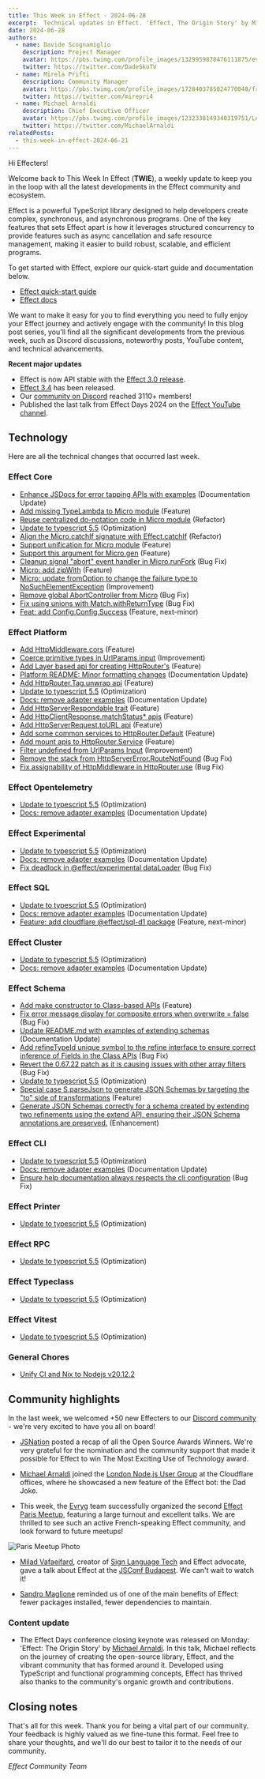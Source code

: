 ```yaml
---
title: This Week in Effect - 2024-06-28
excerpt:  Technical updates in Effect. 'Effect, The Origin Story' by Michael Arnaldi. Community events updates.
date: 2024-06-28
authors:
  - name: Davide Scognamiglio
    description: Project Manager
    avatar: https://pbs.twimg.com/profile_images/1329959878476111875/evHG8VX6_400x400.jpg
    twitter: https://twitter.com/DadeSkoTV
  - name: Mirela Prifti
    description: Community Manager
    avatar: https://pbs.twimg.com/profile_images/1728403785024770048/frKphayT_400x400.jpg
    twitter: https://twitter.com/mirepri4
  - name: Michael Arnaldi
    description: Chief Executive Officer
    avatar: https://pbs.twimg.com/profile_images/1232338149340319751/Ln9nNWyk_400x400.jpg
    twitter: https://twitter.com/MichaelArnaldi
relatedPosts:
  - this-week-in-effect-2024-06-21
---
```


Hi Effecters! 

Welcome back to This Week In Effect (**TWIE**), a weekly update to keep you in the loop with all the latest developments in the Effect community and ecosystem.

Effect is a powerful TypeScript library designed to help developers create complex, synchronous, and asynchronous programs. One of the key features that sets Effect apart is how it leverages structured concurrency to provide features such as async cancellation and safe resource management, making it easier to build robust, scalable, and efficient programs.

To get started with Effect, explore our quick-start guide and documentation below.

- [Effect quick-start guide](/docs/quickstart)
- [Effect docs](/docs/introduction)

We want to make it easy for you to find everything you need to fully enjoy your Effect journey and actively engage with the community! In this blog post series, you'll find all the significant developments from the previous week, such as Discord discussions, noteworthy posts, YouTube content, and technical advancements.

**Recent major updates**

- Effect is now API stable with the [Effect 3.0 release](https://effect.website/blog/effect-3.0).
- [Effect 3.4](https://effect.website/blog/effect-3.3) has been released.
- Our [community on Discord](https://discord.gg/effect-ts) reached 3110+ members!
- Published the last talk from Effect Days 2024 on the [Effect YouTube channel](https://www.youtube.com/@effect-ts).


## Technology

Here are all the technical changes that occurred last week.

### Effect Core
+ [Enhance JSDocs for error tapping APIs with examples](https://github.com/Effect-TS/effect/pull/3054) (Documentation Update)
+ [Add missing TypeLambda to Micro module](https://github.com/Effect-TS/effect/pull/3056) (Feature)
+ [Reuse centralized do-notation code in Micro module](https://github.com/Effect-TS/effect/pull/3062) (Refactor)
+ [Update to typescript 5.5](https://github.com/Effect-TS/effect/pull/3079) (Optimization)
+ [Align the Micro.catchIf signature with Effect.catchIf](https://github.com/Effect-TS/effect/pull/3082) (Refactor)
+ [Support unification for Micro module](https://github.com/Effect-TS/effect/pull/3078) (Feature)
+ [Support this argument for Micro.gen](https://github.com/Effect-TS/effect/pull/3065) (Feature)
+ [Cleanup signal "abort" event handler in Micro.runFork](https://github.com/Effect-TS/effect/pull/3067) (Bug Fix)
+ [Micro: add zipWith](https://github.com/Effect-TS/effect/pull/3085) (Feature)
+ [Micro: update fromOption to change the failure type to NoSuchElementException](https://github.com/Effect-TS/effect/pull/3083) (Improvement)
+ [Remove global AbortController from Micro](https://github.com/Effect-TS/effect/pull/3095) (Bug Fix)
+ [Fix using unions with Match.withReturnType](https://github.com/Effect-TS/effect/pull/3099) (Bug Fix)
+ [Feat: add Config.Config.Success](https://github.com/Effect-TS/effect/pull/3047) (Feature, next-minor)

### Effect Platform
+ [Add HttpMiddleware.cors](https://github.com/Effect-TS/effect/pull/3051) (Feature)
+ [Coerce primitive types in UrlParams input](https://github.com/Effect-TS/effect/pull/3053) (Improvement)
+ [Add Layer based api for creating HttpRouter's](https://github.com/Effect-TS/effect/pull/3059) (Feature)
+ [Platform README: Minor formatting changes](https://github.com/Effect-TS/effect/pull/3061) (Documentation Update)
+ [Add HttpRouter.Tag.unwrap api](https://github.com/Effect-TS/effect/pull/3064) (Feature)
+ [Update to typescript 5.5](https://github.com/Effect-TS/effect/pull/3079) (Optimization)
+ [Docs: remove adapter examples](https://github.com/Effect-TS/effect/pull/3041) (Documentation Update)
+ [Add HttpServerRespondable trait](https://github.com/Effect-TS/effect/pull/3088) (Feature)
+ [Add HttpClientResponse.matchStatus* apis](https://github.com/Effect-TS/effect/pull/3089) (Feature)
+ [Add HttpServerRequest.toURL api](https://github.com/Effect-TS/effect/pull/3090) (Feature)
+ [Add some common services to HttpRouter.Default](https://github.com/Effect-TS/effect/pull/3091) (Feature)
+ [Add mount apis to HttpRouter.Service](https://github.com/Effect-TS/effect/pull/3094) (Feature)
+ [Filter undefined from UrlParams Input](https://github.com/Effect-TS/effect/pull/3102) (Improvement)
+ [Remove the stack from HttpServerError.RouteNotFound](https://github.com/Effect-TS/effect/pull/3104) (Bug Fix)
+ [Fix assignability of HttpMiddleware in HttpRouter.use](https://github.com/Effect-TS/effect/pull/3109) (Bug Fix)

### Effect Opentelemetry
+ [Update to typescript 5.5](https://github.com/Effect-TS/effect/pull/3079) (Optimization)
+ [Docs: remove adapter examples](https://github.com/Effect-TS/effect/pull/3041) (Documentation Update)

### Effect Experimental
+ [Update to typescript 5.5](https://github.com/Effect-TS/effect/pull/3079) (Optimization)
+ [Docs: remove adapter examples](https://github.com/Effect-TS/effect/pull/3041) (Documentation Update)
+ [Fix deadlock in @effect/experimental dataLoader](https://github.com/Effect-TS/effect/pull/3110) (Bug Fix)

### Effect SQL
+ [Update to typescript 5.5](https://github.com/Effect-TS/effect/pull/3079) (Optimization)
+ [Docs: remove adapter examples](https://github.com/Effect-TS/effect/pull/3041) (Documentation Update)
+ [Feature: add cloudflare @effect/sql-d1 package](https://github.com/Effect-TS/effect/pull/3045) (Feature, next-minor)

### Effect Cluster
+ [Update to typescript 5.5](https://github.com/Effect-TS/effect/pull/3079) (Optimization)
+ [Docs: remove adapter examples](https://github.com/Effect-TS/effect/pull/3041) (Documentation Update)

### Effect Schema
+ [Add make constructor to Class-based APIs](https://github.com/Effect-TS/effect/pull/3043) (Feature)
+ [Fix error message display for composite errors when overwrite = false](https://github.com/Effect-TS/effect/pull/3046) (Bug Fix)
+ [Update README.md with examples of extending schemas](https://github.com/Effect-TS/effect/pull/3050) (Documentation Update)
+ [Add refineTypeId unique symbol to the refine interface to ensure correct inference of Fields in the Class APIs](https://github.com/Effect-TS/effect/pull/3070) (Bug Fix)
+ [Revert the 0.67.22 patch as it is causing issues with other array filters](https://github.com/Effect-TS/effect/pull/3074) (Bug Fix)
+ [Update to typescript 5.5](https://github.com/Effect-TS/effect/pull/3079) (Optimization)
+ [Special case S.parseJson to generate JSON Schemas by targeting the "to" side of transformations](https://github.com/Effect-TS/effect/pull/3087) (Feature)
+ [Generate JSON Schemas correctly for a schema created by extending two refinements using the extend API, ensuring their JSON Schema annotations are preserved.](https://github.com/Effect-TS/effect/pull/3101) (Enhancement)

### Effect CLI
+ [Update to typescript 5.5](https://github.com/Effect-TS/effect/pull/3079) (Optimization)
+ [Docs: remove adapter examples](https://github.com/Effect-TS/effect/pull/3041) (Documentation Update)
+ [Ensure help documentation always respects the cli configuration](https://github.com/Effect-TS/effect/pull/3106) (Bug Fix)

### Effect Printer
+ [Update to typescript 5.5](https://github.com/Effect-TS/effect/pull/3079) (Optimization)

### Effect RPC
+ [Update to typescript 5.5](https://github.com/Effect-TS/effect/pull/3079) (Optimization)

### Effect Typeclass
+ [Update to typescript 5.5](https://github.com/Effect-TS/effect/pull/3079) (Optimization)

### Effect Vitest
+ [Update to typescript 5.5](https://github.com/Effect-TS/effect/pull/3079) (Optimization)

### General Chores
+ [Unify CI and Nix to Nodejs v20.12.2](https://github.com/Effect-TS/effect/pull/3076)


## Community highlights

In the last week, we welcomed +50 new Effecters to our [Discord community](https://discord.gg/effect-ts) - we're very excited to have you all on board! 

+ [JSNation](https://x.com/thejsnation) posted a recap of all the Open Source Awards Winners. We're very grateful for the nomination and the community support that made it possible for Effect to win The Most Exciting Use of Technology award.
<Tweet id="1805561129915060248" />

+ [Michael Arnaldi](https://x.com/MichaelArnaldi) joined the [London Node.js User Group](https://x.com/LNUGorg) at the Cloudflare offices, where he showcased a new feature of the Effect bot: the Dad Joke.
<Tweet id="1806034606338052317" />

+ This week, the [Evryg](https://www.evryg.com) team successfully organized the second [Effect Paris Meetup](https://www.meetup.com/effect-paris/#), featuring a large turnout and excellent talks. We are thrilled to see such an active French-speaking Effect community, and look forward to future meetups!

![Paris Meetup Photo](https://i.imgur.com/2yWmDlD.png)

+ [Milad Vafaeifard](https://x.com/miladvafaeifard), creator of [Sign Language Tech](https://www.youtube.com/channel/UCIPaBhc8mQHrt6o0OTuCUXQ) and Effect advocate, gave a talk about Effect at the [JSConf Budapest](https://jsconfbp.com/). We can't wait to watch it!
<Tweet id="1806609820801249504" />

+ [Sandro Maglione](https://x.com/SandroMaglione) reminded us of one of the main benefits of Effect: fewer packages installed, fewer dependencies to maintain.
<Tweet id="1804789139268616482" />


### Content update

+ The Effect Days conference closing keynote was released on Monday: 'Effect: The Origin Story' by [Michael Arnaldi](https://x.com/MichaelArnaldi). In this talk, Michael reflects on the journey of creating the open-source library, Effect, and the vibrant community that has formed around it. Developed using TypeScript and functional programming concepts, Effect has thrived also thanks to the community's organic growth and contributions.
<YouTube url="https://www.youtube.com/embed/7sJc3Z4mh1w?si=v-jQhWFdv4TdfBv0" />

## Closing notes

That's all for this week. Thank you for being a vital part of our community. Your feedback is highly valued as we fine-tune this format. Feel free to share your thoughts, and we'll do our best to tailor it to the needs of our community.

_Effect Community Team_
